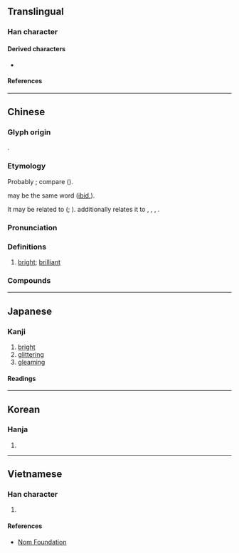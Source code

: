{{character info/new}}
==Translingual==

===Han character===
{{Han char|rn=86|rad=火|as=09|sn=13|four=96814|canj=FHAG|ids=⿰火皇}}

====Derived characters====
* {{l|mul|[[𬉒]]}}

====References====
{{Han ref|kx=0676.070|dkj=19181|dj=1087.120|hdz=32218.160|uh=714C}}

----

==Chinese==
{{zh-forms}}

===Glyph origin===
{{Han etym}}
{{Han compound|火|皇|ls=psc|c1=s|c2=p|t1=fire}}.

===Etymology===
Probably {{der|zh|sit}}; compare {{cog|my|လွင်|t=vivid}} ({{zh-ref|Schuessler, 2007}}).

{{och-l|皇|royal}} may be the same word ([[ibid.]]).

It may be related to {{och-l|光|light; bright}} ({{zh-ref|Wang, 1982}}; {{zh-ref|Schuessler, 2007}}). {{zh-ref|Wang (1982)}} additionally relates it to {{och-l|景|bright; sunlight}}, {{och-l|鏡|mirror}}, {{och-l|晃|bright}}, {{och-l|曠|bright}}.

===Pronunciation===
{{zh-pron
|m=huáng
|m-s=
|c=wong4
|c-t=
|g=
|h=pfs=fòng
|j=
|mb=
|md=huòng
|mn=hông
|mn-t=huang5
|w=3hhuaan
|x=
|mc=y
|oc=y
|cat=a
}}

===Definitions===
{{zh-hanzi}}

# [[bright]]; [[brilliant]]

===Compounds===
{{zh-der|敦煌曲子|*燉煌|燈燭輝煌|敦煌石室|燈燭熒煌|敦煌|敦煌壁畫|煌煌|正大堂煌|敦煌石窟|燈火輝煌|熒煌|輝煌|金碧輝煌|輝煌奪目|金碧熒煌|金煌煌}}

----

==Japanese==

===Kanji===
{{ja-kanji|grade=|rs=火09}}

# [[bright]]
# [[glittering]]
# [[gleaming]]

====Readings====
{{ja-readings
|goon=おう
|kanon=こう
|kun=きら-めく, きら-らか
}}

----

==Korean==

===Hanja===
{{ko-hanja|hangeul=황|eumhun=|rv=hwang|mr=hwang|y=hwang}}

# {{defn|lang=ko|sort=火09}}

----

==Vietnamese==

===Han character===
{{vi-hantu|rs=火09|[[hoàng]]}}

# {{defn|lang=vi|sort=火09}}

====References====
* [http://nomfoundation.org/common/nom_details.php?codepoint=714C Nom Foundation]
